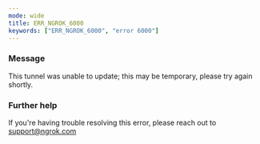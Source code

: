 ```yaml
---
mode: wide
title: ERR_NGROK_6000
keywords: ["ERR_NGROK_6000", "error 6000"]
---
```



### Message

This tunnel was unable to update; this may be temporary, please try again shortly.

<ErrorDetails />

### Further help

If you're having trouble resolving this error, please reach out to [support@ngrok.com](mailto:support@ngrok.com?subject=Help%20with%20ERR_NGROK_6000)
